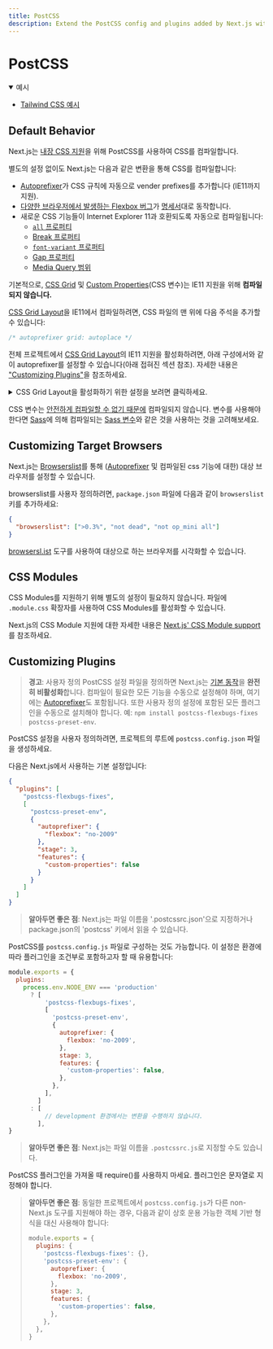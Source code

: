 ```yaml
---
title: PostCSS
description: Extend the PostCSS config and plugins added by Next.js with your own.
---
```


# PostCSS

<details open>
  <summary>예시</summary>

- [Tailwind CSS 예시](https://github.com/vercel/next.js/tree/canary/examples/with-tailwindcss)

</details>

## Default Behavior

Next.js는 [내장 CSS 지원](/docs/pages/building-your-application/styling)을 위해 PostCSS를 사용하여 CSS를 컴파일합니다.

별도의 설정 없이도 Next.js는 다음과 같은 변환을 통해 CSS를 컴파일합니다:

- [Autoprefixer](https://github.com/postcss/autoprefixer)가 CSS 규칙에 자동으로 vender prefixes를 추가합니다 (IE11까지 지원).
- [다양한 브라우저에서 발생하는 Flexbox 버그](https://github.com/philipwalton/flexbugs)가 [명세서](https://www.w3.org/TR/css-flexbox-1/)대로 동작합니다.
- 새로운 CSS 기능들이 Internet Explorer 11과 호환되도록 자동으로 컴파일됩니다:
  - [`all` 프로퍼티](https://developer.mozilla.org/docs/Web/CSS/all)
  - [Break 프로퍼티](https://developer.mozilla.org/docs/Web/CSS/break-after)
  - [`font-variant` 프로퍼티](https://developer.mozilla.org/docs/Web/CSS/font-variant)
  - [Gap 프로퍼티](https://developer.mozilla.org/docs/Web/CSS/gap)
  - [Media Query 범위](https://developer.mozilla.org/docs/Web/CSS/Media_Queries/Using_media_queries#Syntax_improvements_in_Level_4)

기본적으로, [CSS Grid](https://www.w3.org/TR/css-grid-1/) 및 [Custom Properties](https://developer.mozilla.org/docs/Web/CSS/var)(CSS 변수)는 IE11 지원을 위해 **컴파일되지 않습니다.**

[CSS Grid Layout](https://developer.mozilla.org/docs/Web/CSS/grid)을 IE11에서 컴파일하려면, CSS 파일의 맨 위에 다음 주석을 추가할 수 있습니다:

```css
/* autoprefixer grid: autoplace */
```

전체 프로젝트에서 [CSS Grid Layout](https://developer.mozilla.org/docs/Web/CSS/grid)의 IE11 지원을 활성화하려면, 아래 구성에서와 같이 autoprefixer를 설정할 수 있습니다(아래 접혀진 섹션 참조). 자세한 내용은 ["Customizing Plugins"](#customizing-plugins)을 참조하세요.

<details>
  <summary>CSS Grid Layout을 활성화하기 위한 설정을 보려면 클릭하세요.</summary>

```json filename="postcss.config.json"
{
  "plugins": [
    "postcss-flexbugs-fixes",
    [
      "postcss-preset-env",
      {
        "autoprefixer": {
          "flexbox": "no-2009",
          "grid": "autoplace"
        },
        "stage": 3,
        "features": {
          "custom-properties": false
        }
      }
    ]
  ]
}
```

</details>

CSS 변수는 [안전하게 컴파일할 수 없기 때문에](https://github.com/MadLittleMods/postcss-css-variables#caveats) 컴파일되지 않습니다.
변수를 사용해야 한다면 [Sass](https://sass-lang.com/)에 의해 컴파일되는 [Sass 변수](https://sass-lang.com/documentation/variables)와 같은 것을 사용하는 것을 고려해보세요.

## Customizing Target Browsers

Next.js는 [Browserslist](https://github.com/browserslist/browserslist)를 통해 ([Autoprefixer](https://github.com/postcss/autoprefixer) 및 컴파일된 css 기능에 대한) 대상 브라우저를 설정할 수 있습니다.

browserslist를 사용자 정의하려면, `package.json` 파일에 다음과 같이 `browserslist` 키를 추가하세요:

```json filename="package.json"
{
  "browserslist": [">0.3%", "not dead", "not op_mini all"]
}
```

[browsersl.ist](https://browsersl.ist/?q=%3E0.3%25%2C+not+ie+11%2C+not+dead%2C+not+op_mini+all) 도구를 사용하여 대상으로 하는 브라우저를 시각화할 수 있습니다.

## CSS Modules

CSS Modules를 지원하기 위해 별도의 설정이 필요하지 않습니다. 파일에 `.module.css` 확장자를 사용하여 CSS Modules를 활성화할 수 있습니다.

Next.js의 CSS Module 지원에 대한 자세한 내용은 [Next.js' CSS Module support](/docs/pages/building-your-application/styling)를 참조하세요.

## Customizing Plugins

> **경고**: 사용자 정의 PostCSS 설정 파일을 정의하면 Next.js는 [기본 동작](#default-behavior)을 **완전히 비활성화**합니다.
> 컴파일이 필요한 모든 기능을 수동으로 설정해야 하며, 여기에는 [Autoprefixer](https://github.com/postcss/autoprefixer)도 포함됩니다.
> 또한 사용자 정의 설정에 포함된 모든 플러그인을 수동으로 설치해야 합니다. 예: `npm install postcss-flexbugs-fixes` `postcss-preset-env`.

PostCSS 설정을 사용자 정의하려면, 프로젝트의 루트에 `postcss.config.json` 파일을 생성하세요.

다음은 Next.js에서 사용하는 기본 설정입니다:

```json filename="postcss.config.json"
{
  "plugins": [
    "postcss-flexbugs-fixes",
    [
      "postcss-preset-env",
      {
        "autoprefixer": {
          "flexbox": "no-2009"
        },
        "stage": 3,
        "features": {
          "custom-properties": false
        }
      }
    ]
  ]
}
```

> **알아두면 좋은 점**: Next.js는 파일 이름을 '.postcssrc.json'으로 지정하거나 package.json의 'postcss' 키에서 읽을 수 있습니다.

PostCSS를 `postcss.config.js` 파일로 구성하는 것도 가능합니다. 이 설정은 환경에 따라 플러그인을 조건부로 포함하고자 할 때 유용합니다:

```js filename="postcss.config.js"
module.exports = {
  plugins:
    process.env.NODE_ENV === 'production'
      ? [
          'postcss-flexbugs-fixes',
          [
            'postcss-preset-env',
            {
              autoprefixer: {
                flexbox: 'no-2009',
              },
              stage: 3,
              features: {
                'custom-properties': false,
              },
            },
          ],
        ]
      : [
          // development 환경에서는 변환을 수행하지 않습니다.
        ],
}
```

> **알아두면 좋은 점**: Next.js는 파일 이름을 `.postcssrc.js`로 지정할 수도 있습니다.

PostCSS 플러그인을 가져올 때 require()를 사용하지 마세요. 플러그인은 문자열로 지정해야 합니다.

> **알아두면 좋은 점**: 동일한 프로젝트에서 `postcss.config.js`가 다른 non-Next.js 도구를 지원해야 하는 경우, 다음과 같이 상호 운용 가능한 객체 기반 형식을 대신 사용해야 합니다:
>
> ```js
> module.exports = {
>   plugins: {
>     'postcss-flexbugs-fixes': {},
>     'postcss-preset-env': {
>       autoprefixer: {
>         flexbox: 'no-2009',
>       },
>       stage: 3,
>       features: {
>         'custom-properties': false,
>       },
>     },
>   },
> }
> ```
